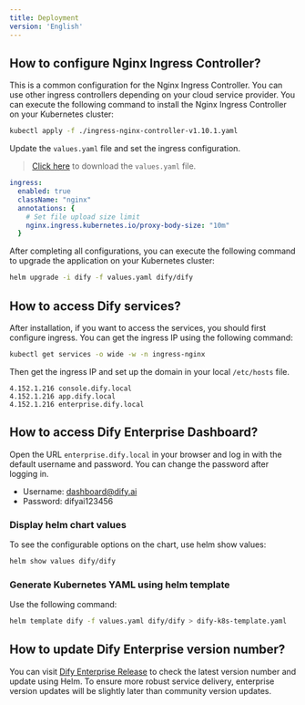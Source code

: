 ```yaml
---
title: Deployment
version: 'English'
---
```


## How to configure Nginx Ingress Controller?

This is a common configuration for the Nginx Ingress Controller. You can use other ingress controllers depending on your cloud service provider. You can execute the following command to install the Nginx Ingress Controller on your Kubernetes cluster:

```bash
kubectl apply -f ./ingress-nginx-controller-v1.10.1.yaml
```

Update the `values.yaml` file and set the ingress configuration.

> <a href="/assets/values.yaml" download="values.yaml">Click here</a> to download the `values.yaml` file.

```yaml
ingress:
  enabled: true
  className: "nginx"
  annotations: {
    # Set file upload size limit
    nginx.ingress.kubernetes.io/proxy-body-size: "10m"
  }
```

After completing all configurations, you can execute the following command to upgrade the application on your Kubernetes cluster:

```bash
helm upgrade -i dify -f values.yaml dify/dify
```

## How to access Dify services?

After installation, if you want to access the services, you should first configure ingress. You can get the ingress IP using the following command:

```bash
kubectl get services -o wide -w -n ingress-nginx
```

Then get the ingress IP and set up the domain in your local `/etc/hosts` file.

```
4.152.1.216 console.dify.local
4.152.1.216 app.dify.local
4.152.1.216 enterprise.dify.local
```

## How to access Dify Enterprise Dashboard?

Open the URL `enterprise.dify.local` in your browser and log in with the default username and password. You can change the password after logging in.

- Username: dashboard@dify.ai
- Password: difyai123456

### Display helm chart values

To see the configurable options on the chart, use helm show values:

```bash
helm show values dify/dify
```

### Generate Kubernetes YAML using helm template

Use the following command:

```bash
helm template dify -f values.yaml dify/dify > dify-k8s-template.yaml
```

## How to update Dify Enterprise version number?

You can visit [Dify Enterprise Release](https://langgenius.github.io/dify-helm/#/) to check the latest version number and update using Helm. To ensure more robust service delivery, enterprise version updates will be slightly later than community version updates.